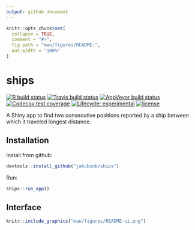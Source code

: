 ```yaml
---
output: github_document
---
```


<!-- README.md is generated from README.Rmd. Please edit that file -->

```r
knitr::opts_chunk$set(
  collapse = TRUE,
  comment = "#>",
  fig.path = "man/figures/README-",
  out.width = "100%"
)
```

# ships

<!-- badges: start -->
[![R build status](https://github.com/jakubsob/ships/workflows/R-CMD-check/badge.svg)](https://github.com/jakubsob/ships/actions)
[![Travis build status](https://travis-ci.com/jakubsob/ships.svg?branch=master)](https://travis-ci.com/jakubsob/ships)
[![AppVeyor build status](https://ci.appveyor.com/api/projects/status/github/jakubsob/ships?branch=master&svg=true)](https://ci.appveyor.com/project/jakubsob/ships)
[![Codecov test coverage](https://codecov.io/gh/jakubsob/ships/branch/master/graph/badge.svg)](https://codecov.io/gh/jakubsob/ships?branch=master)
[![Lifecycle: experimental](https://img.shields.io/badge/lifecycle-experimental-orange.svg)](https://www.tidyverse.org/lifecycle/#experimental)
[![license](https://img.shields.io/badge/license-mit-lightgrey.svg)](https://choosealicense.com/)
<!-- badges: end -->

A Shiny app to find two consecutive positions reported by a ship between which it traveled longest distance.

## Installation

Install from github:

```r
devtools::install_github("jakubsob/ships")
```

Run:

```r
ships::run_app()
```

## Interface

```r
knitr::include_graphics("man/figures/README-ui.png")
```
